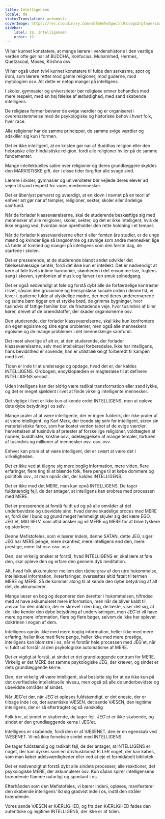 ```yaml
---
title: Intelligensen
locale: da
statusTranslation: automatic
coverImage: https://res.cloudinary.com/xmfm6mhw3gwctndtcubgx2rptnae/image/upload/v1740337243/small_cover_educacion_fundamental_a051170f1c.webp
sidebar:
    label: 19. Intelligensen
    order: 19
---
```

Vi har kunnet konstatere, at mange lærere i verdenshistorie i den vestlige verden ofte gør nar af BUDDHA, Konfucius, Muhammed, Hermes, Quetzacoal, Moses, Krishna osv.

Vi har også uden tvivl kunnet konstatere til fulde den sarkasme, spot og ironi, som lærere retter mod gamle religioner, mod guderne, mod mytologien osv. Alt dette er netop mangel på intelligens.

I skoler, gymnasier og universiteter bør religiøse emner behandles med mere respekt, med en høj følelse af ærbødighed, med sand skabende intelligens.

De religiøse former bevarer de evige værdier og er organiseret i overensstemmelse med de psykologiske og historiske behov i hvert folk, hver race.

Alle religioner har de samme principper, de samme evige værdier og adskiller sig kun i formen.

Det er ikke intelligent, at en kristen gør nar af Buddhas religion eller den hebraiske eller hinduistiske religion, fordi alle religioner hviler på de samme fundamenter.

Mange intellektuelles satire over religioner og deres grundlæggere skyldes den MARXISTISKE gift, der i disse tider forgifter alle svage sind.

Lærere i skoler, gymnasier og universiteter bør vejlede deres elever ad vejen til sand respekt for vores medmennesker.

Det er åbenlyst perverst og uværdigt, at en klovn i navnet på en teori af enhver art gør nar af templer, religioner, sekter, skoler eller åndelige samfund.

Når de forlader klasseværelserne, skal de studerende beskæftige sig med mennesker af alle religioner, skoler, sekter, og det er ikke intelligent, hvis de ikke engang ved, hvordan man opretholder den rette holdning i et tempel.

Når de forlader klasseværelserne efter ti eller femten års studier, er de unge mænd og kvinder lige så langsomme og søvnige som andre mennesker, lige så fulde af tomhed og mangel på intelligens som den første dag, de startede i skolen.

Det er presserende, at de studerende blandt andet udvikler det følelsesmæssige center, fordi det ikke kun er intellekt. Det er nødvendigt at lære at føle livets intime harmonier, skønheden i det ensomme træ, fuglens sang i skoven, symfonien af musik og farver i en smuk solnedgang.

Det er også nødvendigt at føle og forstå dybt alle de forfærdelige kontraster i livet, såsom den grusomme og hensynsløse sociale orden i denne tid, vi lever i, gaderne fulde af ulykkelige mødre, der med deres underernærede og sultne børn tigger om et stykke brød, de grimme bygninger, hvor tusindvis af fattige familier bor, de frastødende veje, hvor tusindvis af biler kører, drevet af de brændstoffer, der skader organismerne osv.

Den studerende, der forlader klasseværelserne, skal ikke kun konfrontere sin egen egoisme og sine egne problemer, men også alle menneskers egoisme og de mange problemer i det menneskelige samfund.

Det mest alvorlige af alt er, at den studerende, der forlader klasseværelserne, selv med intellektuel forberedelse, ikke har intelligens, hans bevidsthed er sovende, han er utilstrækkeligt forberedt til kampen med livet.

Tiden er inde til at undersøge og opdage, hvad det er, der kaldes INTELLIGENS. Ordbogen, encyklopædien er magtesløse til at definere INTELLIGENS seriøst.

Uden intelligens kan der aldrig være radikal transformation eller sand lykke, og det er meget sjældent i livet at finde virkelig intelligente mennesker.

Det vigtige i livet er ikke kun at kende ordet INTELLIGENS, men at opleve dets dybe betydning i os selv.

Mange praler af at være intelligente, der er ingen fulderik, der ikke praler af at være intelligent, og Karl Marx, der troede sig selv for intelligent, skrev sin materialistiske farce, som har kostet verden tabet af de evige værdier, henrettelsen af tusindvis af præster af forskellige religioner, voldtægten af nonner, buddhister, kristne osv., ødelæggelsen af mange templer, torturen af tusindvis og millioner af mennesker osv. osv. osv.

Enhver kan prale af at være intelligent, det er svært at være det i virkeligheden.

Det er ikke ved at tilegne sig mere boglig information, mere viden, flere erfaringer, flere ting til at blænde folk, flere penge til at købe dommere og politifolk osv., at man opnår det, der kaldes INTELLIGENS.

Det er ikke med det MERE, man kan opnå INTELLIGENS. De tager fuldstændig fejl, de der antager, at intelligens kan erobres med processen med MERE.

Det er presserende at forstå fuldt ud og på alle områder af det underbevidste og ubevidste sind, hvad denne skadelige proces med MERE er, fordi der i bund og grund meget hemmeligt skjuler sig det kære EGO, JEG'et, MIG SELV, som altid ønsker og vil MERE og MERE for at blive tykkere og stærkere.

Denne Mefistofeles, som vi bærer indeni, denne SATAN, dette JEG, siger: JEG har MERE penge, mere skønhed, mere intelligens end den, mere prestige, mere list osv. osv. osv.

Den, der virkelig ønsker at forstå, hvad INTELLIGENS er, skal lære at føle den, skal opleve den og erfare den gennem dyb meditation.

Alt, hvad folk akkumulerer mellem den rådne grav af den utro hukommelse, intellektuel information, livserfaringer, oversættes altid fatalt til termen MERE og MERE. Så de kommer aldrig til at kende den dybe betydning af alt det, de akkumulerer.

Mange læser en bog og deponerer den derefter i hukommelsen, tilfredse med at have akkumuleret mere information, men når de bliver kaldt til ansvar for den doktrin, der er skrevet i den bog, de læste, viser det sig, at de ikke kender den dybe betydning af undervisningen, men JEG'et vil have mere og mere information, flere og flere bøger, selvom de ikke har oplevet doktrinen i nogen af dem.

Intelligens opnås ikke med mere boglig information, heller ikke med mere erfaring, heller ikke med flere penge, heller ikke med mere prestige, intelligens kan blomstre i os, når vi forstår hele processen med JEG'et, når vi fuldt ud forstår al den psykologiske automatisme af MERE.

Det er vigtigt at forstå, at sindet er det grundlæggende centrum for MERE. Virkelig er det MERE det samme psykologiske JEG, der kræver, og sindet er dets grundlæggende kerne.

Den, der virkelig vil være intelligent, skal beslutte sig for at dø ikke kun på det overfladiske intellektuelle niveau, men også på alle de underbevidste og ubevidste områder af sindet.

Når JEG'et dør, når JEG'et opløses fuldstændigt, er det eneste, der er tilbage inde i os, det autentiske VÆSEN, det sande VÆSEN, den legitime intelligens, der er så eftertragtet og så vanskelig

Folk tror, at sindet er skabende, de tager fejl. JEG'et er ikke skabende, og sindet er den grundlæggende kerne i JEG'et.

Intelligens er skabende, fordi den er af VÆSENET, den er en egenskab ved VÆSENET. Vi må ikke forveksle sindet med INTELLIGENS.

De tager fuldstændig og radikalt fejl, de der antager, at INTELLIGENS er noget, der kan dyrkes som en drivhusblomst ELLER noget, der kan købes, som man køber adelsværdigheder eller ved at eje et formidabelt bibliotek.

Det er nødvendigt at forstå dybt alle sindets processer, alle reaktioner, det psykologiske MERE, der akkumulerer osv. Kun sådan spirer intelligensens brændende flamme naturligt og spontant i os.

Efterhånden som den Mefistofeles, vi bærer indeni, opløses, manifesterer den skabende intelligens' ild sig gradvist inde i os, indtil den stråler brændende.

Vores sande VÆSEN er KÆRLIGHED, og fra den KÆRLIGHED fødes den autentiske og legitime INTELLIGENS, der ikke er af tiden.

